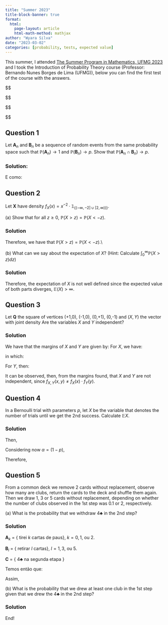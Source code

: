 ```yaml
---
title: "Summer 2023"
title-block-banner: true
format:
  html:
    page-layout: article
    html-math-method: mathjax
author: "Wyara Silva"
date: "2023-03-02"
categories: [probability, tests, expected value]
---
```


This summer, I attended [The Summer Program in Mathematics, UFMG 2023](https://sites.google.com/view/veraomatufmg2023/p%C3%A1gina-inicial?authuser=0) and I took the Introduction of Probability Theory course (Professor: Bernando Nunes Borges de Lima (UFMG)), below you can find the first test of the course with the answers.

::: hidden
\$\$

\$\$

```{=tex}
\usepackage{amsfonts}
\usepackage{dsfont}
\renewcommand{\baselinestretch}{1.2}
\renewcommand{\arraystretch}{1.2}
```
\$\$

\$\$
:::

## Question 1

Let $\mathbf{A}_n$ and $\mathbf{B}_n$ be a sequence of random events from the same probability space such that $\mathbb{P}(\mathbf{A}_n)\rightarrow 1$ and $\mathbb{P}(\mathbf{B}_n)\rightarrow p$. Show that $\mathbb{P}(\mathbf{A}_n \cap \mathbf{B}_n)\rightarrow p$.

### Solution:

\textit{Solução:} \begin{equation*}
\begin{array}{rclll}
\mathbb{P}(\mathbf{A}_n \cap \mathbf{B}_n) & = & \mathbb{P}(\mathbf{B}_n) -  \mathbb{P}(\mathbf{A}^{c}_n \cap \mathbf{B}_n)
\end{array}
\end{equation*}

E como: \begin{equation*}
\begin{array}{rclll}
& & (\mathbf{A}_n \cap \mathbf{B}_n) & \subset & \mathbf{A}^{c}_n \hspace{2ex} \mbox{para todo} \hspace{2ex} n \in \mathbb{N}, \hspace{2ex} \mbox{temos que} \hspace{2ex} \\

0 & \leq & \mathbb{P}(\mathbf{A}^{c}_n \cap \mathbf{B}_n) &     \leq & \mathbb{P}(\mathbf{A}^{c}_n) \hspace{2ex} \mbox{em que} \hspace{2ex} \\

& & & & \mathbb{P}(\mathbf{A}^{c}_n){\underset{n \to \infty}{\longrightarrow}} 0 \hspace{2ex} \mbox{e portanto,} \hspace{2ex} \\

& & \mathbb{P}(\mathbf{A}_n \cap \mathbf{B}_n) & = & \mathbb{P}(\mathbf{B}_n) -  \mathbb{P}(\mathbf{A}^{c}_n \cap \mathbf{B}_n){\underset{n \to \infty}{\longrightarrow}} p - 0 \; = \; p 

\end{array}
\end{equation*}

## Question 2

Let $\mathbf{X}$ have density $f_{X}(x) = x^{-2}\cdot\mathbb{1}_{\{(-\infty,-2]\cup [2,\infty))\}}$.

\noindent

\(a\) Show that for all $z \geq 0$, $\mathbb{P}(X>z) = \mathbb{P}(X<-z)$.

### Solution

```{=tex}
\begin{equation*}
\begin{array}{rclll}
\mathbb{P}(X>z) & = & \displaystyle\int_{z}^{\infty}\dfrac{1}{x^2}dx \; = \; -x^{-1} \Bigr\rvert_{z}^{\infty} \; = \; z^{-1} \\[15pt]

\mathbb{P}(X<-z) & = & \displaystyle\int_{-\infty}^{-z}\dfrac{1}{x^2}dx \; = \; -x^{-1} \Bigr\rvert_{-\infty}^{-z} \; = \; z^{-1} \\[15pt]
\end{array}
\end{equation*}
```
Therefore, we have that $\mathbb{P}(X>z) = \mathbb{P}(X<-z)$.\\

\(b\) What can we say about the expectation of $X$? (Hint: Calculate $\displaystyle\int_{0}^{\infty}\mathbb{P}(X>z)dz$)

### Solution

```{=tex}
\begin{equation*}
\begin{array}{rclll}
\mathbb{E}(X) & = & \displaystyle\int_{z}^{\infty}\mathbb{P}(X>z) dz - \displaystyle\int_{-\infty}^{-z}\mathbb{P}(X<-z)dz \\[15pt]

& = & \displaystyle\int_{2}^{\infty}\dfrac{1}{z} dz - \displaystyle\int_{-\infty}^{-2}\dfrac{1}{z}dz \\[15pt]

& = & \ln{(z)} \Bigr\rvert_{2}^{\infty} - \ln{(|z|)} \Bigr\rvert_{-\infty}^{-2} \; = \; \infty - \infty \\[15pt]
\end{array}
\end{equation*}
```
Therefore, the expectation of $X$ is not well defined since the expected value of both parts diverges, $\mathbb{E}(X) > \infty$.

## Question 3

Let $\mathbf{Q}$ the square of vertices (+1,0), (-1,0), (0,+1), (0,-1) and $(X,Y)$ the vector with joint density \begin{equation*}
\begin{array}{lclll}
f_{X,Y}(x,y) & = & \dfrac{ \mathbb{1}_{\mathbf{Q}}(x,y) }{2}.
\end{array}
\end{equation*} Are the variables $X$ and $Y$ independent?

### Solution

We have that the margins of $X$ and $Y$ are given by: For $X$, we have:

```{=tex}
\begin{equation*}
\begin{array}{lclll}
f_{X}(x) & = & 
\begin{cases}
    \displaystyle\int_{-x-1}^{1+x} \dfrac{1}{2}dy, & \text{se $-1\leq x < 0$} \\[15pt]
    \displaystyle\int_{x-1}^{1-x} \dfrac{1}{2}dy, & \text{se $0\leq x \leq 1$} 
  \end{cases}
\end{array}
\end{equation*}
```
in which: \begin{equation*}
 \begin{array}{lclll}
 f_{X}(x) & = & 
\begin{cases}
    1+x, & \text{se $-1\leq x < 0$} \\[15pt]
    1-x, & \text{se $0\leq x \leq 1$} 
  \end{cases}
\end{array}
\end{equation*}

For $Y$, then:

```{=tex}
\begin{equation*}
 \begin{array}{lclll}
 f_{Y}(y) & = & 
\begin{cases}
    1+y, & \text{se $-1\leq y < 0$} \\[15pt]
    1-y, & \text{se $0\leq y \leq 1$} 
  \end{cases}
\end{array}
\end{equation*}
```
It can be observed, then, from the margins found, that $X$ and $Y$ are not independent, since $f_{X,Y}(x,y) \neq f_{X}(x)\cdot f_{Y }(y)$.

## Question 4

In a Bernoulli trial with parameters $p$, let $X$ be the variable that denotes the number of trials until we get the 2nd success. Calculate $\mathbb{E}X$.

### Solution

```{=tex}
\begin{equation*}
\begin{array}{lclll}
\mathbb{P}(\mathbf{X} = k) = (k-1)p^2(1-p)^{k-2}, & k = 2, 3, \ldots
\end{array}
\end{equation*}
```
Then,

```{=tex}
\begin{equation*}
\begin{array}{lclllll}
\mathbb{E}(\mathbf{X}) & = & \displaystyle\sum_{k=2}^{\infty} k \cdot (k-1) p^2(1-p)^{k-2} \; = \; p^2 \displaystyle\sum_{k=2}^{\infty} k \cdot (k-1) (1-p)^{k-2} \\ 

\end{array}
\end{equation*}
```
Considering now $\alpha = (1-p)$,

```{=tex}
\begin{equation*}
\begin{array}{lclllll}
\displaystyle\sum_{k=2}^{\infty} \dfrac{d^2 \alpha^{k}}{d\alpha^2} \; = \; \dfrac{d^2}{d\alpha^2}\displaystyle\sum_{k=2}^{\infty}\alpha^k \; = \; \dfrac{d^2}{d\alpha^2} \left(\dfrac{\alpha^2}{1-\alpha}\right) \; = \; \dfrac{2}{(1-\alpha)^3} \\ 

\end{array}
\end{equation*}
```
Therefore, \begin{equation*}
\begin{array}{lclllll}
\mathbb{E}(\mathbf{X}) & = & p^2 \cdot \dfrac{2}{p^3} \; = \; \dfrac{2}{p}\\ 
\end{array}
\end{equation*}

## Question 5

From a common deck we remove 2 cards without replacement, observe how many are clubs, return the cards to the deck and shuffle them again. Then we draw 1, 3 or 5 cards without replacement, depending on whether the number of clubs observed in the 1st step was 0.1 or 2, respectively.

\(a\) What is the probability that we withdraw 4$\clubsuit$ in the 2nd step?

### Solution

$\mathbf{A}_{k}$ = { tirei $k$ cartas de paus}, $k=0, 1,$ ou $2$.

$\mathbf{B}_{l}$ = { retirar $l$ cartas}, $l=1, 3,$ ou $5$.

$\mathbf{C}$ = { 4$\clubsuit$ na segunda etapa }

Temos então que: \begin{equation*}
\begin{array}{lcllllllllll}
\mathbb{P}(\mathbf{A}_{0}) & = & \dfrac{39}{52}\cdot\dfrac{38}{51} ; & \mathbb{P}(\mathbf{A}_{1}) & = & 2\cdot\dfrac{39}{52}\cdot\dfrac{13}{51} ; & \mathbb{P}(\mathbf{A}_{2}) & = & \cdot\dfrac{13}{52}\cdot\dfrac{12}{51}\\[15pt]

\mathbb{P}(\mathbf{C}|\mathbf{A}_{0}) & = & \dfrac{1}{52} ; & \mathbb{P}(\mathbf{C}|\mathbf{A}_{1}) & = & \dfrac{3}{52} ; & \mathbb{P}(\mathbf{C}|\mathbf{A}_{2}) & = & \dfrac{5}{52} ; &\\
\end{array}
\end{equation*}

Assim, \begin{equation*}
\begin{array}{rclrrrlllll}
\mathbb{P}(\mathbf{C}) & = & \mathbb{P}(\mathbf{A}_{0})\cdot \mathbb{P}(\mathbf{C}|\mathbf{A}_{0}) + \mathbb{P}(\mathbf{A}_{1})\cdot \mathbb{P}(\mathbf{C}|\mathbf{A}_{1}) + \mathbb{P}(\mathbf{A}_{2})\cdot \mathbb{P}(\mathbf{C}|\mathbf{A}_{2}) \\[15pt]

\mathbb{P}(\mathbf{C}) & = & \dfrac{39}{52}\dfrac{38}{51}\cdot\dfrac{1}{52} + 2\dfrac{39}{52}\dfrac{13}{51}\cdot\dfrac{3}{52} + \dfrac{13}{52}\dfrac{12}{51}\cdot\dfrac{5}{52} \\[15pt]

\mathbb{P}(\mathbf{C}) & = & \dfrac{19}{2\cdot 17}\cdot\dfrac{1}{52} + \dfrac{13}{2\cdot 17}\cdot\dfrac{3}{52} + \dfrac{1}{17}\cdot\dfrac{5}{52} \; = \; \dfrac{19+3\cdot 13 + 2 \cdot 5}{52\cdot 2 \cdot 17} \; = \; \dfrac{68}{1768} \\[15pt]

\mathbb{P}(\mathbf{C}) & = & \dfrac{1}{26} \\[15pt]
\end{array} 
\end{equation*}

\(b\) What is the probability that we drew at least one club in the 1st step given that we drew the 4$\clubsuit$ in the 2nd step?

### Solution

```{=tex}
\begin{equation*}
\begin{array}{rclrrrlllll}
\mathbb{P}(\mathbf{A}_{1} \cup \mathbf{A}_{2}|\mathbf{C}) & = & \dfrac{\mathbb{P}(\mathbf{A}_{1})\cdot \mathbb{P}(\mathbf{C}|\mathbf{A}_{1}) + \mathbb{P}(\mathbf{A}_{2})\cdot \mathbb{P}(\mathbf{C}|\mathbf{A}_{2})}{\mathbb{P}(\mathbf{C})}\\[15pt]

 & = & \dfrac{3\cdot 13 + 2 \cdot 5}{52\cdot 2 \cdot 17} \cdot \dfrac{26}{} = \dfrac{49}{68} \\[15pt]

\end{array} 
\end{equation*}
```
End!
